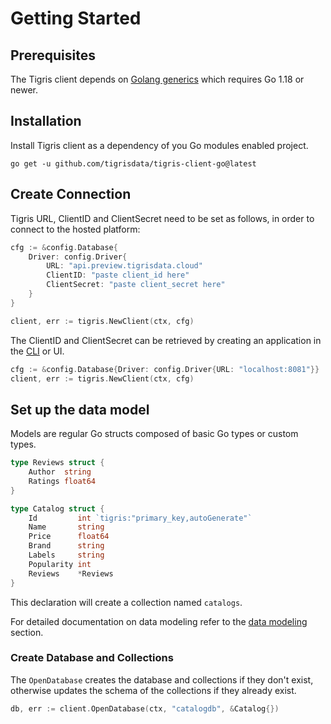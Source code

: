 
# Getting Started

## Prerequisites

The Tigris client depends on
[Golang generics](https://go.dev/doc/tutorial/generics) which requires Go 1.18
or newer.

## Installation

Install Tigris client as a dependency of you Go modules enabled project.

```shell
go get -u github.com/tigrisdata/tigris-client-go@latest
```

## Create Connection

<Tabs>
<TabItem value="Tigris Cloud" label="Tigris Cloud">

Tigris URL, ClientID and ClientSecret need to be set as follows,
in order to connect to the hosted platform:

```go
cfg := &config.Database{
	Driver: config.Driver{
		URL: "api.preview.tigrisdata.cloud"
		ClientID: "paste client_id here"
		ClientSecret: "paste client_secret here"
	}
}

client, err := tigris.NewClient(ctx, cfg)
```

The ClientID and ClientSecret can be retrieved by creating an application
in the [CLI](../cli/authentication.md#application-credentials) or UI.

</TabItem>
<TabItem value="Development Environment" label="Development Environment">

```go
cfg := &config.Database{Driver: config.Driver{URL: "localhost:8081"}}
client, err := tigris.NewClient(ctx, cfg)
```

</TabItem>
</Tabs>

## Set up the data model

Models are regular Go structs composed of basic Go types or custom types.

```go
type Reviews struct {
    Author  string
    Ratings float64
}

type Catalog struct {
	Id         int `tigris:"primary_key,autoGenerate"`
	Name       string
	Price      float64
	Brand      string
	Labels     string
	Popularity int
	Reviews    *Reviews
}
```

This declaration will create a collection named `catalogs`.

For detailed documentation on data modeling refer to the
[data modeling](documents/datamodel.mdx) section.

### Create Database and Collections

The `OpenDatabase` creates the database and collections if they don't exist,
otherwise updates the schema of the collections if they already exist.

```go
db, err := client.OpenDatabase(ctx, "catalogdb", &Catalog{})
```
